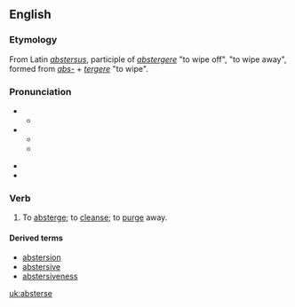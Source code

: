 ==English==

===Etymology===
From Latin ''[[abstersus]]'', participle of ''[[abstergere]]'' "to wipe off", "to wipe away", formed from ''[[abs-]]'' + ''[[tergere]]'' "to wipe".

===Pronunciation===
* {{a|RP}}
** {{IPA|/əbˈstɜːrs/}}
* {{a|US}}
** {{IPA|/ˌæbˈstɝs/}}
** {{SAMPA|/%{b"st3`s/}}

* {{hyphenation|ab|sterse}}
* {{rhymes|ɜːs}}

===Verb===
{{en-verb|absters|ing}}

# {{transitive}} To [[absterge]]; to [[cleanse]]; to [[purge]] away.

====Derived terms====
* [[abstersion]]
* [[abstersive]]
* [[abstersiveness]]

[[uk:absterse]]